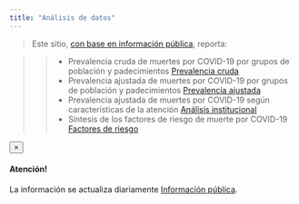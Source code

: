 ```yaml
---
title: "Análisis de datos"
---
```



> Este sitio,  <a href="https://datos.gob.mx/busca/dataset/informacion-referente-a-casos-covid-19-en-mexico " target="_blank">con base en información pública</a>, reporta:

>>
> * Prevalencia cruda de muertes por COVID-19 por grupos de población y padecimientos <a href="https://hectornajera83.github.io/COVID19Mexico/COVID19_ws1.html" class="btn btn-info">Prevalencia cruda</a>
> * Prevalencia ajustada de muertes por COVID-19 por grupos de población y padecimientos <a href="https://hectornajera83.github.io/COVID19Mexico/COVID19_ws2.html" class="btn btn-info">Prevalencia ajustada</a>
> * Prevalencia ajustada de muertes por COVID-19 según características de la atención <a href="https://hectornajera83.github.io/COVID19Mexico/COVID19_ws3.html" class="btn btn-info">Análisis institucional</a>
> * Síntesis de los factores de riesgo de muerte por COVID-19 <a href="https://hectornajera83.github.io/COVID19Mexico/resumen.html" class="btn btn-info">Factores de riesgo</a>

<div class="alert alert-dismissible alert-warning">
  <button type="button" class="close" data-dismiss="alert">&times;</button>
  <h4>Atención!</h4>
  <p>La información se actualiza diariamente <a href="https://datos.gob.mx/busca/dataset/informacion-referente-a-casos-covid-19-en-mexico " class="alert-link">Información pública</a>.</p>
</div>


